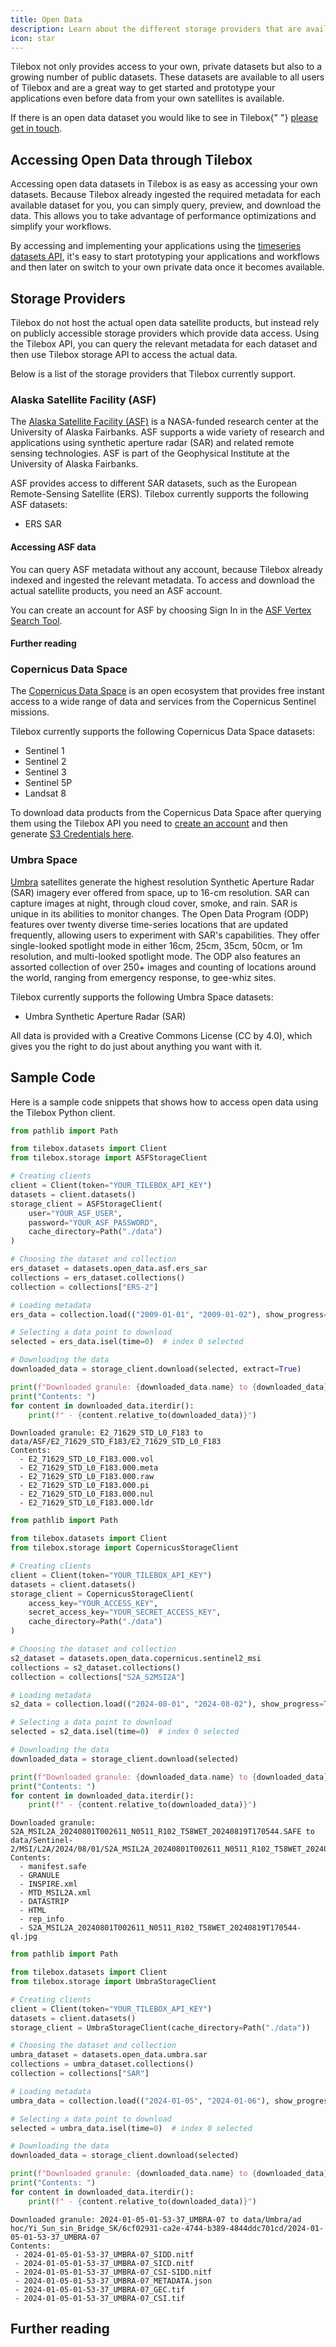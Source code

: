 ```yaml
---
title: Open Data
description: Learn about the different storage providers that are available in Tilebox.
icon: star
---
```


Tilebox not only provides access to your own, private datasets but also to a growing number of public datasets.
These datasets are available to all users of Tilebox and are a great way to get started and prototype your applications
even before data from your own satellites is available.

<Note>
  If there is an open data dataset you would like to see in Tilebox{" "}
  <a href="mailto:support@tilebox.com">please get in touch</a>.
</Note>

## Accessing Open Data through Tilebox

Accessing open data datasets in Tilebox is as easy as accessing your own datasets. Because Tilebox already ingested the required
metadata for each available dataset for you, you can simply query, preview, and download the data. This allows you to take advantage of
performance optimizations and simplify your workflows.

By accessing and implementing your applications using the [timeseries datasets API](/datasets), it's easy to start
prototyping your applications and workflows and then later on switch to your own private data once it becomes available.

## Storage Providers

Tilebox do not host the actual open data satellite products, but instead rely on publicly accessible storage providers which
provide data access. Using the Tilebox API, you can query the relevant metadata for each dataset and then use Tilebox
storage API to access the actual data.

Below is a list of the storage providers that Tilebox currently support.

### Alaska Satellite Facility (ASF)

The [Alaska Satellite Facility (ASF)](https://asf.alaska.edu/) is a NASA-funded research center at the University of Alaska Fairbanks.
ASF supports a wide variety of research and applications using synthetic aperture radar (SAR) and related remote sensing technologies.
ASF is part of the Geophysical Institute at the University of Alaska Fairbanks.

ASF provides access to different SAR datasets, such as the European Remote-Sensing Satellite (ERS).
Tilebox currently supports the following ASF datasets:

- ERS SAR

#### Accessing ASF data

You can query ASF metadata without any account, because Tilebox already indexed and ingested the relevant metadata.
To access and download the actual satellite products, you need an ASF account.

You can create an account for ASF by choosing Sign In in the [ASF Vertex Search Tool](https://search.asf.alaska.edu/).

#### Further reading

<CardGroup cols={2}>
  <Card
    title="Getting Started with ASF"
    icon="arrow-up-right-from-square"
    href="https://asf.alaska.edu/getstarted/"
    horizontal
  />
  <Card
    title="ASF Data Formats and Files"
    icon="arrow-up-right-from-square"
    href="https://asf.alaska.edu/information/data-formats/data-formats-in-depth/"
    horizontal
  />
</CardGroup>

### Copernicus Data Space

The [Copernicus Data Space](https://dataspace.copernicus.eu/) is an open ecosystem that provides free instant access to
a wide range of data and services from the Copernicus Sentinel missions.

Tilebox currently supports the following Copernicus Data Space datasets:

- Sentinel 1
- Sentinel 2
- Sentinel 3
- Sentinel 5P
- Landsat 8

To download data products from the Copernicus Data Space after querying them using the Tilebox API you need
to [create an account](https://identity.dataspace.copernicus.eu/auth/realms/CDSE/protocol/openid-connect/auth?client_id=cdse-public&response_type=code&scope=openid&redirect_uri=https%3A//dataspace.copernicus.eu/account/confirmed/1)
and then generate [S3 Credentials here](https://eodata-s3keysmanager.dataspace.copernicus.eu/panel/s3-credentials).

### Umbra Space

[Umbra](https://umbra.space/) satellites generate the highest resolution Synthetic Aperture Radar (SAR) imagery ever offered from space, up to 16-cm resolution.
SAR can capture images at night, through cloud cover, smoke, and rain. SAR is unique in its abilities to monitor changes.
The Open Data Program (ODP) features over twenty diverse time-series locations that are updated frequently, allowing users to experiment with SAR's capabilities.
They offer single-looked spotlight mode in either 16cm, 25cm, 35cm, 50cm, or 1m resolution, and multi-looked spotlight mode.
The ODP also features an assorted collection of over 250+ images and counting of locations around the world, ranging from emergency response, to gee-whiz sites.

Tilebox currently supports the following Umbra Space datasets:

- Umbra Synthetic Aperture Radar (SAR)

All data is provided with a Creative Commons License (CC by 4.0), which gives you the right to do just about anything you want with it.

## Sample Code

Here is a sample code snippets that shows how to access open data using the Tilebox Python client.

<Tabs>
  <Tab title="Alaska Satellite Facility">
  <CodeGroup>

```python Code
from pathlib import Path

from tilebox.datasets import Client
from tilebox.storage import ASFStorageClient

# Creating clients
client = Client(token="YOUR_TILEBOX_API_KEY")
datasets = client.datasets()
storage_client = ASFStorageClient(
    user="YOUR_ASF_USER",
    password="YOUR_ASF_PASSWORD",
    cache_directory=Path("./data")
)

# Choosing the dataset and collection
ers_dataset = datasets.open_data.asf.ers_sar
collections = ers_dataset.collections()
collection = collections["ERS-2"]

# Loading metadata
ers_data = collection.load(("2009-01-01", "2009-01-02"), show_progress=True)

# Selecting a data point to download
selected = ers_data.isel(time=0)  # index 0 selected

# Downloading the data
downloaded_data = storage_client.download(selected, extract=True)

print(f"Downloaded granule: {downloaded_data.name} to {downloaded_data}")
print("Contents: ")
for content in downloaded_data.iterdir():
    print(f" - {content.relative_to(downloaded_data)}")
```

```plaintext Output
Downloaded granule: E2_71629_STD_L0_F183 to data/ASF/E2_71629_STD_F183/E2_71629_STD_L0_F183
Contents:
  - E2_71629_STD_L0_F183.000.vol
  - E2_71629_STD_L0_F183.000.meta
  - E2_71629_STD_L0_F183.000.raw
  - E2_71629_STD_L0_F183.000.pi
  - E2_71629_STD_L0_F183.000.nul
  - E2_71629_STD_L0_F183.000.ldr
```

  </CodeGroup>
  </Tab>

  <Tab title="Copernicus Data Space">
  <CodeGroup>

```python Code
from pathlib import Path

from tilebox.datasets import Client
from tilebox.storage import CopernicusStorageClient

# Creating clients
client = Client(token="YOUR_TILEBOX_API_KEY")
datasets = client.datasets()
storage_client = CopernicusStorageClient(
    access_key="YOUR_ACCESS_KEY",
    secret_access_key="YOUR_SECRET_ACCESS_KEY",
    cache_directory=Path("./data")
)

# Choosing the dataset and collection
s2_dataset = datasets.open_data.copernicus.sentinel2_msi
collections = s2_dataset.collections()
collection = collections["S2A_S2MSI2A"]

# Loading metadata
s2_data = collection.load(("2024-08-01", "2024-08-02"), show_progress=True)

# Selecting a data point to download
selected = s2_data.isel(time=0)  # index 0 selected

# Downloading the data
downloaded_data = storage_client.download(selected)

print(f"Downloaded granule: {downloaded_data.name} to {downloaded_data}")
print("Contents: ")
for content in downloaded_data.iterdir():
    print(f" - {content.relative_to(downloaded_data)}")
```

```plaintext Output
Downloaded granule: S2A_MSIL2A_20240801T002611_N0511_R102_T58WET_20240819T170544.SAFE to data/Sentinel-2/MSI/L2A/2024/08/01/S2A_MSIL2A_20240801T002611_N0511_R102_T58WET_20240819T170544.SAFE
Contents:
  - manifest.safe
  - GRANULE
  - INSPIRE.xml
  - MTD_MSIL2A.xml
  - DATASTRIP
  - HTML
  - rep_info
  - S2A_MSIL2A_20240801T002611_N0511_R102_T58WET_20240819T170544-ql.jpg
```

  </CodeGroup>
  </Tab>

  <Tab title="Umbra Space">
  <CodeGroup>

```python Code
from pathlib import Path

from tilebox.datasets import Client
from tilebox.storage import UmbraStorageClient

# Creating clients
client = Client(token="YOUR_TILEBOX_API_KEY")
datasets = client.datasets()
storage_client = UmbraStorageClient(cache_directory=Path("./data"))

# Choosing the dataset and collection
umbra_dataset = datasets.open_data.umbra.sar
collections = umbra_dataset.collections()
collection = collections["SAR"]

# Loading metadata
umbra_data = collection.load(("2024-01-05", "2024-01-06"), show_progress=True)

# Selecting a data point to download
selected = umbra_data.isel(time=0)  # index 0 selected

# Downloading the data
downloaded_data = storage_client.download(selected)

print(f"Downloaded granule: {downloaded_data.name} to {downloaded_data}")
print("Contents: ")
for content in downloaded_data.iterdir():
    print(f" - {content.relative_to(downloaded_data)}")
```

```plaintext Output
Downloaded granule: 2024-01-05-01-53-37_UMBRA-07 to data/Umbra/ad hoc/Yi_Sun_sin_Bridge_SK/6cf02931-ca2e-4744-b389-4844ddc701cd/2024-01-05-01-53-37_UMBRA-07
Contents:
 - 2024-01-05-01-53-37_UMBRA-07_SIDD.nitf
 - 2024-01-05-01-53-37_UMBRA-07_SICD.nitf
 - 2024-01-05-01-53-37_UMBRA-07_CSI-SIDD.nitf
 - 2024-01-05-01-53-37_UMBRA-07_METADATA.json
 - 2024-01-05-01-53-37_UMBRA-07_GEC.tif
 - 2024-01-05-01-53-37_UMBRA-07_CSI.tif
```

  </CodeGroup>
  </Tab>
</Tabs>

## Further reading

<CardGroup cols={2}>
  <Card
    title="Storage Providers API Reference"
    icon="database"
    href="/api-reference/storage-providers/creating-storage-client"
    horizontal
  />
</CardGroup>
